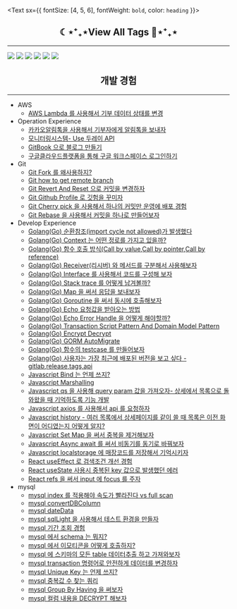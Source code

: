 <Text
    sx={{ fontSize: [4, 5, 6], fontWeight: `bold`, color: `heading` }}>
  <h2 align="center">☾⋆⁺₊⋆View All Tags 🌻️⋆⁺₊⋆</h2>
  <hr/>
  <p >
      <a href="https://gwiyeomgo.github.io/tags/javascript"><img src="https://img.shields.io/badge/JAVASCRIPT-F7DF1E?style=for-the-badge&logo=javascript&logoColor=black"/></a>
      <a href="https://gwiyeomgo.github.io/tags/react"><img src="https://img.shields.io/badge/React-20232A?style=for-the-badge&logo=react&logoColor=61DAFB"/></a>
      <a href="https://gwiyeomgo.github.io/tags/golang"><img src="https://img.shields.io/badge/GOLANG-00ADD8?style=for-the-badge&logo=go&logoColor=white"/></a>
      <a href="https://gwiyeomgo.github.io/tags/mysql"><img src="https://img.shields.io/badge/MYSQL-4479A1?style=for-the-badge&logo=MySQL&logoColor=white"/></a>
      <a href="https://gwiyeomgo.github.io/tags/mysql"><img src="https://img.shields.io/badge/SQLite-07405E?style=for-the-badge&logo=sqlite&logoColor=white"/></a>
      <a href="https://gwiyeomgo.github.io/tags/git"><img src="https://img.shields.io/badge/GIT-07405E?style=for-the-badge&logo=sqlite&logoColor=white"/></a>
  </p>
   <h2 align="center">개발 경험</h2>
   <hr/>
</Text>

- AWS
    - [AWS Lambda 를 사용해서 기부 데이터 상태를 변경](https://gwiyeomgo.github.io/etc/2021-12-28-develop-awsLambda)
- Operation Experience
    - [카카오알림톡을 사용해서 기부자에게 알림톡을 보내자](https://gwiyeomgo.github.io/etc/2021-08-12-etc-Kakao-NotificationTalk)
    - [모니터링시스템- Use 두레이 API](https://gwiyeomgo.github.io/etc/2022-01-04-etc-doorayAPI)
    - [GitBook 으로 블로그 만들기](https://gwiyeomgo.github.io/etc/2021-12-31-etc-createGitBook)
    - [구글클라우드플랫폼을 통해 구글 워크스페이스 로그인하기](https://gwiyeomgo.github.io/etc/2022-01-07-etc-gooleCloudPlatformMakeProject)
- Git
    - [Git Fork 를 왜사용하지?](https://gwiyeomgo.github.io/git/2021-06-20-git-fork)
    - [Git how to get remote branch ](https://gwiyeomgo.github.io/git/2022-03-03-git-howtogetremotebranch)
    - [Git Revert And Reset 으로 커밋을 변경하자](https://gwiyeomgo.github.io/git/2022-03-09-git-RevertAndReset)
    - [Git Github Profile 로 깃험을 꾸미자](https://gwiyeomgo.github.io/git/2022-03-21-githubProfile)
    - [Git Cherry pick 을 사용해서 하나의 커밋만 운영에 배포 경험](https://gwiyeomgo.github.io/git/2022-04-11-git-cherry-pick)
    - [Git Rebase 을 사용해서 커밋을 하나로 만들어보자](https://gwiyeomgo.github.io/git/2022-04-13-git-rebase)
- Develop Experience
    - [Golang(Go) 순환참조(import cycle not allowed)가 발생했다](https://gwiyeomgo.github.io/golang/2021-08-12-go-importCycleNotAllowed)
    - [Golang(Go) Context 는 어떤 정로를 가지고 있을까?](https://gwiyeomgo.github.io/golang/2021-08-19-Context)
    - [Golang(Go) 함수 호출 방식(Call by value,Call by pointer,Call by reference)](https://gwiyeomgo.github.io/golang/2021-08-22-go-functionCall)
    - [Golang(Go) Receiver(리시버) 와 메서드를 구분해서 사용해보자](https://gwiyeomgo.github.io/golang/2021-08-22-go-Receiver)
    - [Golang(Go) Interface 를 사용해서 코드를 구성해 보자](https://gwiyeomgo.github.io/golang/2022-02-08-go-interface)
    - [Golang(Go) Stack trace 를 어떻게 남겨볼까?](https://gwiyeomgo.github.io/golang/2022-02-09-go-stacktrace)
    - [Golang(Go) Map 을 써서 응답을 보내보자](https://gwiyeomgo.github.io/golang/2022-03-09-go-map)
    - [Golang(Go) Goroutine 을 써서 동시에 호출해보자](https://gwiyeomgo.github.io/golang/2022-03-09-goroutine)
    - [Golang(Go) Echo  요청값을 받아오는 방법](https://gwiyeomgo.github.io/golang/2022-03-23-jsonDataBind-use-echo)
    - [Golang(Go) Echo Error Handle 을 어떻게 해야할까?](https://gwiyeomgo.github.io/golang/2022-03-24-go-errorHandle)
    - [Golang(Go) Transaction Script Pattern And Domain Model Pattern](https://gwiyeomgo.github.io/golang/2022-04-03-transactionScriptPattern)
    - [Golang(Go) Encrypt Decrypt](https://gwiyeomgo.github.gio/golang/2022-04-05-go-Encrypt-Decrypt)
    - [Golang(Go) GORM AutoMigrate](https://gwiyeomgo.github.io/golang/2022-04-25-go-gorm-AutoMigrate)
    - [Golang(Go) 함수의 testcase 를 만들어보자](https://gwiyeomgo.github.io/golang/2022-05-23-go-testcase)
    - [Golang(Go) 사용자는 가장 최근에 배포된 버전을 보고 싶다 - gitlab,release,tags,api](https://gwiyeomgo.github.io/git/2022-07-25-go-release-version)
    - [Javascript Bind 는 언제 쓰지?](https://gwiyeomgo.github.io/javascript/2021-06-06-javascript-bind)
    - [Javascript Marshalling](https://gwiyeomgo.github.io/javascript/2021-08-05-javascript-Marshalling)
    - [Javascript qs 을 사용해 query param 값을 가져오자- 상세에서 목록으로 돌와왔을 때 기억하도록 기능 개발](https://gwiyeomgo.github.io/javascript/2021-08-05-javascript-qs)
    - [Javascript axios 를 사용해서 api 를 요청하자](https://gwiyeomgo.github.io/javascript/2021-10-14-javascript-axios)
    - [Javascript history - 여러 목록에서 상세페이지를 같이 쓸 때 목록은 이전 화면이 어디였는지 어떻게 알지?](https://gwiyeomgo.github.io/javascript/2021-12-24-javascript-history)
    - [Javascript Set Map 을 써서 중복을 제거해보자](https://gwiyeomgo.github.io/javascript/2022-04-04-javascript-function-Set-Map)
    - [Javascript Async await 를 써서 비동기를 동기로 바꿔보자](https://gwiyeomgo.github.io/javascript/2022-04-11-javascript-asnyc-await)
    - [Javascript localstorage 에 매장코드를 저장해서 기억시키자](https://gwiyeomgo.github.io/javascript/2022-06-09-javascript-localstorage)
    - [React useEffect 로 검색조건 개선 경험](https://gwiyeomgo.github.io/react/2021-07-30-react-howToGetSearchParams)
    - [React useState 사용시 중복된 key 값으로 발생했던 에러](https://gwiyeomgo.github.io/react/2022-03-31-react-api-responseData-processing)
    - [React refs 을 써서 input 에 focus 를 주자](https://gwiyeomgo.github.io/react/2022-04-06-react-refs)
- mysql
    - [mysql index 를 적용해야 속도가 빨라진다 vs full scan](https://gwiyeomgo.github.io/mysql/2021-04-22-sql-dbIndex)
    - [mysql convertDBColumn](https://gwiyeomgo.github.io/mysql/2021-04-28-sql-convertDBcolumn)
    - [mysql dateData](https://gwiyeomgo.github.io/mysql/2021-06-19-sql-dateData)
    - [mysql sqlLight 을 사용해서 테스트 환경을 만들자](https://gwiyeomgo.github.io/mysql/2021-06-19-sql-gotestcaseEnvironment)
    - [mysql 기간 조회 경험](https://gwiyeomgo.github.io/mysql/2021-06-21-sql-searchDataInPeriod)
    - [mysql 에서 schema 는 뭐지?](https://gwiyeomgo.github.io/mysql/2021-07-29-sql-schema)
    - [mysql 에서 이모티콘을 어떻게 호출하지?](https://gwiyeomgo.github.io/mysql/2021-08-05-sql-SaveEmojis)
    - [mysql 에 스키마의 모든 table 데이터추출 하고 가져와보자](https://gwiyeomgo.github.io/mysql/2021-11-25-sql-extract-data)
    - [mysql transaction 명령어로 안전하게 데이터를 변경하자](https://gwiyeomgo.github.io/mysql/2021-12-24-sql-transaction)
    - [mysql Unique Key 는 언제 쓰지?](https://gwiyeomgo.github.io/mysql/2022-02-06-sql-uniquekey)
    - [mysql 중복값 수 찾는 쿼리](https://gwiyeomgo.github.io/mysql/2022-04-01-sql-Find-duplicate-values-counts)
    - [mysql Group By Having 을 써보자](https://gwiyeomgo.github.io/mysql/2022-06-08-sql-groupByHaving)
    - [mysql 컬럼 내용을 DECRYPT 해보자](https://gwiyeomgo.github.io/mysql/2022-06-08-sql-AES_DECRYPT)






